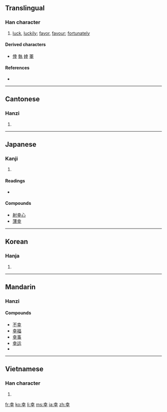 {{also|倖|羍}}
==Translingual==

===Han character===
{{Han char|rn=51|rad=干|as=05|sn=8|four=4040<sub>1</sub>|canj=土廿十 (GTJ)}}

# [[luck]], [[luckily]]; [[favor]], [[favour]]; [[fortunately]]

====Derived characters====
{{rfc-header|Derived characters|lang=mul}}
* [[倖]] [[執]] [[婞]] [[睪]]

====References====
* {{Han ref|kx=0341.010|dkj=09176|dj=0649.090|hdz=10434.080|uh=5E78|ud=24184|bh=A9AF|bd=43439}}

----

==Cantonese==

===Hanzi===
{{yue-hanzi|jyut=|y=hang6}}

# {{defn|Cantonese|sort=干05}}

----

==Japanese==

===Kanji===
{{ja-kanji|grade=3|rs=干05}}

# {{defn|Japanese|sort=干05}}

====Readings====
* {{ja-readings|on=[[こう]] (kō)|kun=[[さいわい]] (saiwai), [[しあわせ]] (shiawase), [[さち]] (sachi)|nadzuke=[[ゆき]] (yuki)}}

====Compounds====
* [[射幸心]]
* [[薄幸]]

----

==Korean==

===Hanja===
{{ko-hanja|hangeul=행|rv=haeng|mr=haeng}}

# {{defn|Korean|sort=干05}}

----

==Mandarin==

===Hanzi===
{{cmn-hanzi|pin=[[hán]] ([[han2]]), [[xìng]] ([[xing4]])|wg=han<sup>2</sup>, hsing<sup>4</sup>}}

====Compounds====
* [[不幸]]
* [[幸福]]
* [[幸事]]
* [[幸运]]
* {{defn|Mandarin|sort=干05}}

----

==Vietnamese==

===Han character===
{{vi-hantu|[[hạnh]], [[may]]|rs=干05}}

# {{defn|Vietnamese|sort=干05}}

[[fr:幸]]
[[ko:幸]]
[[li:幸]]
[[ms:幸]]
[[ja:幸]]
[[zh:幸]]